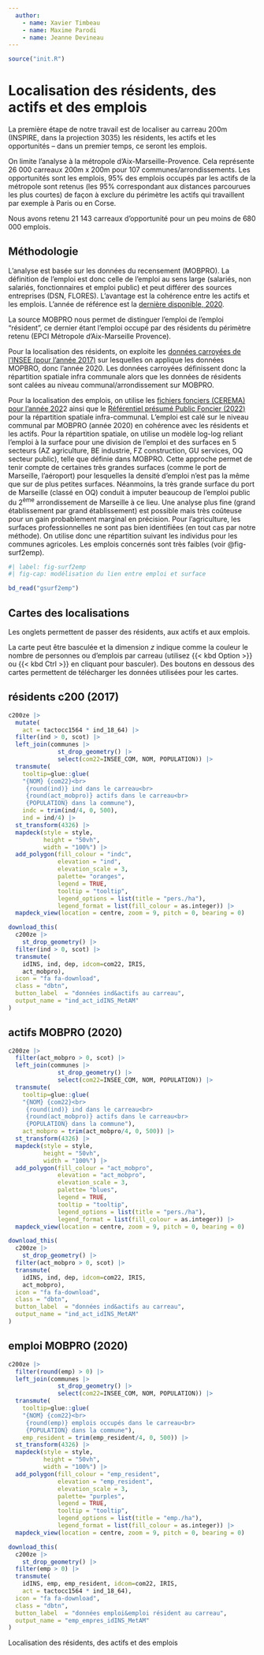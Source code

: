 ```yaml
---
  author:
    - name: Xavier Timbeau
    - name: Maxime Parodi
    - name: Jeanne Devineau
---
```


```r
source("init.R")
```

# Localisation des résidents, des actifs et des emplois

La première étape de notre travail est de localiser au carreau 200m (INSPIRE, dans la projection 3035) les résidents, les actifs et les opportunités – dans un premier temps, ce seront les emplois.

On limite l'analyse à la métropole d'Aix-Marseille-Provence. Cela représente 26 000 carreaux 200m x 200m pour 107 communes/arrondissements. Les opportunités sont les emplois, 95% des emplois occupés par les actifs de la métropole sont retenus (les 95% correspondant aux distances parcourues les plus courtes) de façon à exclure du périmètre les actifs qui travaillent par exemple à Paris ou en Corse.

Nous avons retenu 21 143 carreaux d'opportunité pour un peu moins de 680 000 emplois.

## Méthodologie

L'analyse est basée sur les données du recensement (MOBPRO). La définition de l'emploi est donc celle de l'emploi au sens large (salariés, non salariés, fonctionnaires et emploi public) et peut différer des sources entreprises (DSN, FLORES). L'avantage est la cohérence entre les actifs et les emplois. L'année de référence est la [dernière disponible, 2020](https://www.insee.fr/fr/statistiques/7637844?sommaire=7637890&q=mobilite+professionnelle).

La source MOBPRO nous permet de distinguer l'emploi de l'emploi "résident", ce dernier étant l'emploi occupé par des résidents du périmètre retenu (EPCI Métropole d'Aix-Marseille Provence).

Pour la localisation des résidents, on exploite les [données carroyées de l'INSEE (pour l'année 2017)](https://www.insee.fr/fr/statistiques/6215138?sommaire=6215217) sur lesquelles on applique les données MOPBRO, donc l'année 2020. Les données carroyées définissent donc la répartition spatiale infra communale alors que les données de résidents sont calées au niveau communal/arrondissement sur MOBPRO.

Pour la localisation des emplois, on utilise les [fichiers fonciers (CEREMA) pour l'année 202](https://datafoncier.cerema.fr/fichiers-fonciers)2 ainsi que le [Référentiel présumé Public Foncier (2022)](https://datafoncier.cerema.fr/referentiel-foncier-presume-public) pour la répartition spatiale infra-communal. L'emploi est calé sur le niveau communal par MOBPRO (année 2020) en cohérence avec les résidents et les actifs. Pour la répartition spatiale, on utilise un modèle log-log reliant l'emploi à la surface pour une division de l'emploi et des surfaces en 5 secteurs (AZ agriculture, BE industrie, FZ construction, GU services, OQ secteur public), telle que définie dans MOBPRO. Cette approche permet de tenir compte de certaines très grandes surfaces (comme le port de Marseille, l’aéroport) pour lesquelles la densité d'emploi n'est pas la même que sur de plus petites surfaces. Néanmoins, la très grande surface du port de Marseille (classé en OQ) conduit à imputer beaucoup de l'emploi public du 2^ème^ arrondissement de Marseille à ce lieu. Une analyse plus fine (grand établissement par grand établissement) est possible mais très coûteuse pour un gain probablement marginal en précision. Pour l'agriculture, les surfaces professionnelles ne sont pas bien identifiées (en tout cas par notre méthode). On utilise donc une répartition suivant les individus pour les communes agricoles. Les emplois concernés sont très faibles (voir @fig-surf2emp).

```r
#| label: fig-surf2emp
#| fig-cap: modélisation du lien entre emploi et surface

bd_read("gsurf2emp")  
```

## Cartes des localisations

Les onglets permettent de passer des résidents, aux actifs et aux emplois.

La carte peut être basculée et la dimension *z* indique comme la couleur le nombre de personnes ou d'emplois par carreau (utilisez {{< kbd Option >}} ou {{< kbd Ctrl >}} en cliquant pour basculer). Des boutons en dessous des cartes permettent de télécharger les données utilisées pour les cartes.

::: {#fig-localisation}
::: {.panel-tabset .column-screen}
## résidents c200 (2017)

```r
c200ze |> 
  mutate(
    act = tactocc1564 * ind_18_64) |> 
  filter(ind > 0, scot) |> 
  left_join(communes |>
              st_drop_geometry() |>
              select(com22=INSEE_COM, NOM, POPULATION)) |> 
  transmute(
    tooltip=glue::glue(
    "{NOM} {com22}<br>
     {round(ind)} ind dans le carreau<br>
     {round(act_mobpro)} actifs dans le carreau<br>
     {POPULATION} dans la commune"),
    indc = trim(ind/4, 0, 500),
    ind = ind/4) |> 
  st_transform(4326) |> 
  mapdeck(style = style,
          height = "50vh",
          width = "100%") |> 
  add_polygon(fill_colour = "indc", 
              elevation = "ind", 
              elevation_scale = 3, 
              palette= "oranges",
              legend = TRUE, 
              tooltip = "tooltip",
              legend_options = list(title = "pers./ha"),
              legend_format = list(fill_colour = as.integer)) |> 
  mapdeck_view(location = centre, zoom = 9, pitch = 0, bearing = 0)


```
```r
download_this(
  c200ze |> 
    st_drop_geometry() |> 
  filter(ind > 0, scot) |> 
  transmute(
    idINS, ind, dep, idcom=com22, IRIS,
    act_mobpro),
  icon = "fa fa-download",
  class = "dbtn",
  button_label  = "données ind&actifs au carreau",
  output_name = "ind_act_idINS_MetAM"
)
```

## actifs MOBPRO (2020)

```r
c200ze |> 
  filter(act_mobpro > 0, scot) |> 
  left_join(communes |>
              st_drop_geometry() |>
              select(com22=INSEE_COM, NOM, POPULATION)) |> 
  transmute(
    tooltip=glue::glue(
    "{NOM} {com22}<br>
     {round(ind)} ind dans le carreau<br>
     {round(act_mobpro)} actifs dans le carreau<br>
     {POPULATION} dans la commune"),
    act_mobpro = trim(act_mobpro/4, 0, 500)) |> 
  st_transform(4326) |> 
  mapdeck(style = style,
          height = "50vh",
          width = "100%") |> 
  add_polygon(fill_colour = "act_mobpro", 
              elevation = "act_mobpro", 
              elevation_scale = 3, 
              palette= "blues",
              legend = TRUE, 
              tooltip = "tooltip",
              legend_options = list(title = "pers./ha"),
              legend_format = list(fill_colour = as.integer)) |> 
  mapdeck_view(location = centre, zoom = 9, pitch = 0, bearing = 0)
```
```r
download_this(
  c200ze |> 
    st_drop_geometry() |> 
  filter(act_mobpro > 0, scot) |> 
  transmute(
    idINS, ind, dep, idcom=com22, IRIS,
    act_mobpro),
  icon = "fa fa-download",
  class = "dbtn",
  button_label  = "données ind&actifs au carreau",
  output_name = "ind_act_idINS_MetAM"
)
```
## emploi MOBPRO (2020)

```r
c200ze |> 
  filter(round(emp) > 0) |> 
  left_join(communes |>
              st_drop_geometry() |>
              select(com22=INSEE_COM, NOM, POPULATION)) |> 
  transmute(
    tooltip=glue::glue(
    "{NOM} {com22}<br>
     {round(emp)} emplois occupés dans le carreau<br>
     {POPULATION} dans la commune"),
    emp_resident = trim(emp_resident/4, 0, 500)) |> 
  st_transform(4326) |> 
  mapdeck(style = style,
          height = "50vh",
          width = "100%") |> 
  add_polygon(fill_colour = "emp_resident", 
              elevation = "emp_resident", 
              elevation_scale = 3, 
              palette= "purples",
              legend = TRUE, 
              tooltip = "tooltip",
              legend_options = list(title = "emp./ha"),
              legend_format = list(fill_colour = as.integer)) |> 
  mapdeck_view(location = centre, zoom = 9, pitch = 0, bearing = 0)

```
```r
download_this(
  c200ze |> 
    st_drop_geometry() |> 
  filter(emp > 0) |> 
  transmute(
    idINS, emp, emp_resident, idcom=com22, IRIS,
    act = tactocc1564 * ind_18_64),
  icon = "fa fa-download",
  class = "dbtn",
  button_label  = "données emploi&emploi résident au carreau",
  output_name = "emp_empres_idINS_MetAM"
)
```
:::

Localisation des résidents, des actifs et des emplois
:::
